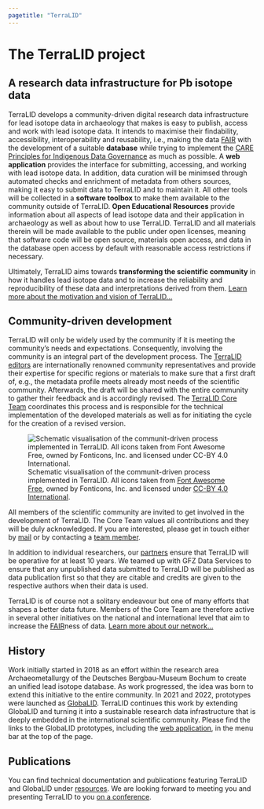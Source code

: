 ```yaml
---
pagetitle: "TerraLID"
---
```


# The TerraLID project

## A research data infrastructure for Pb isotope data
TerraLID develops a community-driven digital research data infrastructure for lead isotope data in archaeology that makes is easy to publish, access and work with lead isotope data. It intends to maximise their findability, accessibility, interoperability and reusability, i.e., making the data [FAIR](https://www.go-fair.org/fair-principles/) with the development of a suitable **database** while trying to implement the [CARE Principles for Indigenous Data Governance](https://www.gida-global.org/care) as much as possible. A **web application** provides the interface for submitting, accessing, and working with lead isotope data. In addition, data curation will be minimsed through automated checks and enrichment of metadata from others sources, making it easy to submit data to TerraLID and to maintain it. All other tools will be collected in a **software toolbox** to make them available to the community outside of TerraLID. **Open Educational Resources** provide information about all aspects of lead isotope data and their application in archaeology as well as about how to use TerraLID. TerraLID and all materials therein will be made available to the public under open licenses, meaning that software code will be open source, materials open access, and data in the database open access by default with reasonable access restrictions if necessary.  

Ultimately, TerraLID aims towards **transforming the scientific community** in how it handles lead isotope data and to increase the reliability and reproducibility of these data and interpretations derived from them. [Learn more about the motivation and vision of TerraLID...](vision.qmd) 

## Community-driven development

TerraLID will only be widely used by the community if it is meeting the community's needs and expectations. Consequently, involving the community is an integral part of the development process. The [TerraLID editors](team.qmd#regional-editors) are internationally renowned community representatives and provide their expertise for specific regions or materials to make sure that a first draft of, e.g., the metadata profile meets already most needs of the scientific community. Afterwards, the draft will be shared with the entire community to gather their feedback and is accordingly revised. The [TerraLID Core Team](team.qmd#core-team) coordinates this process and is responsible for the technical implementation of the developed materials as well as for initiating the cycle for the creation of a revised version.

![Schematic visualisation of the communit-driven process implemented in TerraLID. All icons taken from [Font Awesome Free](https://fontawesome.com/search?ic=free), owned by Fonticons, Inc. and licensed under [CC-BY 4.0 International](https://creativecommons.org/licenses/by/4.0/).](assets/img/Community_process.png){fig-alt="Swimlane diagram-like visualisation of the community-driven development process that TerraLID implements."}

All members of the scientific community are invited to get involved in the development of TerraLID. The Core Team values all contributions and they will be duly acknowledged. If you are interested, please get in touch either by [mail](mailto:terralid@bergbaumuseum.de?subject=Joining TerraLID) or by contacting a [team member](team.qmd). 

In addition to individual researchers, our [partners](team.qmd#partners) ensure that TerraLID will be operative for at least 10 years. We teamed up with GFZ Data Services to ensure that any unpublished data submitted to TerraLID will be published as data publication first so that they are citable and credits are given to the respective authors when their data is used. 

TerraLID is of course not a solitary endeavour but one of many efforts that shapes a better data future. Members of the Core Team are therefore active in several other initiatives on the national and international level that aim to increase the [FAIR](https://www.go-fair.org/fair-principles/)ness of data. [Learn more about our network...](network.qmd) 

## History
Work initially started in 2018 as an effort within the research area Archaeometallurgy of the Deutsches Bergbau-Museum Bochum to create an unified lead isotope database. As work progressed, the idea was born to extend this initiative to the entire community. In 2021 and 2022, prototypes were launched as [GlobaLID](https://archmetaldbm.github.io/Globalid/). TerraLID continues this work by extending GlobaLID and turning it into a sustainable research data infrastructure that is deeply embedded in the international scientific community. Please find the links to the GlobaLID prototypes, including the [web application](https://globalid.dmt-lb.de/), in the menu bar at the top of the page. 

## Publications
You can find technical documentation and publications featuring TerraLID and GlobaLID under [resources](resources.qmd). We are looking forward to meeting you and presenting TerraLID to you [on a conference](meet-us.qmd).
